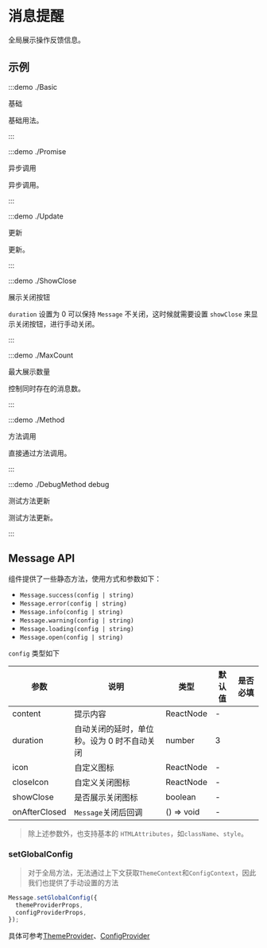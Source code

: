# 消息提醒

全局展示操作反馈信息。

## 示例

:::demo ./Basic

基础

基础用法。

:::

:::demo ./Promise

异步调用

异步调用。

:::

:::demo ./Update

更新

更新。

:::

:::demo ./ShowClose

展示关闭按钮

`duration` 设置为 0 可以保持 `Message` 不关闭，这时候就需要设置 `showClose` 来显示关闭按钮，进行手动关闭。

:::

:::demo ./MaxCount

最大展示数量

控制同时存在的消息数。

:::

:::demo ./Method

方法调用

直接通过方法调用。

:::

:::demo ./DebugMethod debug

测试方法更新

测试方法更新。

:::

## Message API

组件提供了一些静态方法，使用方式和参数如下：

- `Message.success(config | string)`
- `Message.error(config | string)`
- `Message.info(config | string)`
- `Message.warning(config | string)`
- `Message.loading(config | string)`
- `Message.open(config | string)`

`config` 类型如下

| 参数          | 说明                                        | 类型       | 默认值 | 是否必填 |
| ------------- | ------------------------------------------- | ---------- | ------ | -------- |
| content       | 提示内容                                    | ReactNode  | -      |
| duration      | 自动关闭的延时，单位秒。设为 0 时不自动关闭 | number     | 3      |
| icon          | 自定义图标                                  | ReactNode  | -      |
| closeIcon     | 自定义关闭图标                              | ReactNode  | -      |
| showClose     | 是否展示关闭图标                            | boolean    | -      |
| onAfterClosed | `Message`关闭后回调                         | () => void | -      |

> 除上述参数外，也支持基本的 `HTMLAttributes`，如`className`、`style`。

### setGlobalConfig

> 对于全局方法，无法通过上下文获取`ThemeContext`和`ConfigContext`，因此我们也提供了手动设置的方法

```ts
Message.setGlobalConfig({
  themeProviderProps,
  configProviderProps,
});
```

具体可参考[ThemeProvider](/components/ThemeProvider)、[ConfigProvider](/components/ConfigProvider)
